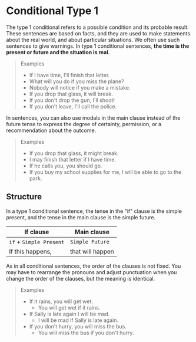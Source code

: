 # Conditional Type 1

The type 1 conditional refers to a possible condition and its probable result. These sentences are based on facts, and they are used to make statements about the real world, and about particular situations. We often use such sentences to give warnings. In type 1 conditional sentences, **the time is the present or future and the situation is real**.

> Examples
>
> - If I have time, I'll finish that letter.
> - What will you do if you miss the plane?
> - Nobody will notice if you make a mistake.
> - If you drop that glass, it will break.
> - If you don't drop the gun, I'll shoot!
> - If you don't leave, I'll call the police.

In sentences, you can also use modals in the main clause instead of the future tense to express the degree of certainty, permission, or a recommendation about the outcome.

> Examples
>
> - If you drop that glass, it might break.
> - I may finish that letter if I have time.
> - If he calls you, you should go.
> - If you buy my school supplies for me, I will be able to go to the park.

## Structure

In a type 1 conditional sentence, the tense in the "if" clause is the simple present, and the tense in the main clause is the simple future.

| If clause               | Main clause      |
| ----------------------- | ---------------- |
| `if` + `Simple Present` | `Simple Future`  |
| If this happens,        | that will happen |

As in all conditional sentences, the order of the clauses is not fixed. You may have to rearrange the pronouns and adjust punctuation when you change the order of the clauses, but the meaning is identical.

> Examples
>
> - If it rains, you will get wet.
>   - You will get wet if it rains.
> - If Sally is late again I will be mad.
>   - I will be mad if Sally is late again.
> - If you don't hurry, you will miss the bus.
>   - You will miss the bus if you don't hurry.
